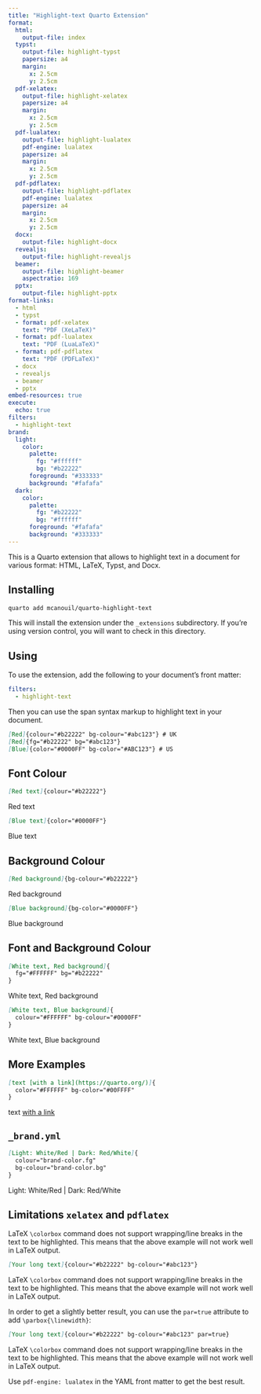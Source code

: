 ```yaml
---
title: "Highlight-text Quarto Extension"
format:
  html:
    output-file: index
  typst:
    output-file: highlight-typst
    papersize: a4
    margin:
      x: 2.5cm
      y: 2.5cm
  pdf-xelatex:
    output-file: highlight-xelatex
    papersize: a4
    margin:
      x: 2.5cm
      y: 2.5cm
  pdf-lualatex:
    output-file: highlight-lualatex
    pdf-engine: lualatex
    papersize: a4
    margin:
      x: 2.5cm
      y: 2.5cm
  pdf-pdflatex:
    output-file: highlight-pdflatex
    pdf-engine: lualatex
    papersize: a4
    margin:
      x: 2.5cm
      y: 2.5cm
  docx:
    output-file: highlight-docx
  revealjs:
    output-file: highlight-revealjs
  beamer:
    output-file: highlight-beamer
    aspectratio: 169
  pptx:
    output-file: highlight-pptx
format-links:
  - html
  - typst
  - format: pdf-xelatex
    text: "PDF (XeLaTeX)"
  - format: pdf-lualatex
    text: "PDF (LuaLaTeX)"
  - format: pdf-pdflatex
    text: "PDF (PDFLaTeX)"
  - docx
  - revealjs
  - beamer
  - pptx
embed-resources: true
execute:
  echo: true
filters:
  - highlight-text
brand:
  light:
    color:
      palette:
        fg: "#ffffff"
        bg: "#b22222"
      foreground: "#333333"
      background: "#fafafa"
  dark:
    color:
      palette:
        fg: "#b22222"
        bg: "#ffffff"
      foreground: "#fafafa"
      background: "#333333"
---
```


This is a Quarto extension that allows to highlight text in a document for various format: HTML, LaTeX, Typst, and Docx.

## Installing

```bash
quarto add mcanouil/quarto-highlight-text
```

This will install the extension under the `_extensions` subdirectory.
If you're using version control, you will want to check in this directory.

## Using

To use the extension, add the following to your document's front matter:

```yaml
filters:
  - highlight-text
```

Then you can use the span syntax markup to highlight text in your document.

```markdown
[Red]{colour="#b22222" bg-colour="#abc123"} # UK
[Red]{fg="#b22222" bg="#abc123"}
[Blue]{color="#0000FF" bg-color="#ABC123"} # US
```

## Font Colour

```markdown
[Red text]{colour="#b22222"}
```

[Red text]{colour="#b22222"}

```markdown
[Blue text]{color="#0000FF"}
```

[Blue text]{color="#0000FF"}

## Background Colour

```markdown
[Red background]{bg-colour="#b22222"}
```

[Red background]{bg-colour="#b22222"}

```markdown
[Blue background]{bg-color="#0000FF"}
```

[Blue background]{bg-color="#0000FF"}

## Font and Background Colour

```markdown
[White text, Red background]{
  fg="#FFFFFF" bg="#b22222"
}
```

[White text, Red background]{fg="#FFFFFF" bg="#b22222"}

```markdown
[White text, Blue background]{
  colour="#FFFFFF" bg-colour="#0000FF"
}
```

[White text, Blue background]{colour="#FFFFFF" bg-colour="#0000FF"}

## More Examples

```markdown
[text [with a link](https://quarto.org/)]{
  color="#FFFFFF" bg-color="#00FFFF"
}
```

[text [with a link](https://quarto.org/)]{
  color="#FFFFFF" bg-color="#00FFFF"
}

## `_brand.yml`

```markdown
[Light: White/Red | Dark: Red/White]{
  colour="brand-color.fg"
  bg-colour="brand-color.bg"
}
```

[Light: White/Red | Dark: Red/White]{colour="brand-color.fg" bg-colour="brand-color.bg"}

## Limitations `xelatex` and `pdflatex`

LaTeX `\colorbox` command does not support wrapping/line breaks in the text to be highlighted.
This means that the above example will not work well in LaTeX output.

```markdown
[Your long text]{colour="#b22222" bg-colour="#abc123"}
```
[
  LaTeX `\colorbox` command does not support wrapping/line breaks in the text to be highlighted.
This means that the above example will not work well in LaTeX output.
]{colour="#b22222" bg-colour="#abc123"}

In order to get a slightly better result, you can use the `par=true` attribute to add `\parbox{\linewidth}`:

```markdown
[Your long text]{colour="#b22222" bg-colour="#abc123" par=true}
```

[
  LaTeX `\colorbox` command does not support wrapping/line breaks in the text to be highlighted.
This means that the above example will not work well in LaTeX output.
]{colour="#b22222" bg-colour="#abc123" par=true}

Use `pdf-engine: lualatex` in the YAML front matter to get the best result.
